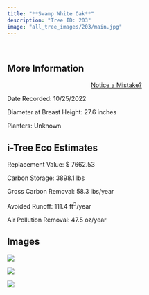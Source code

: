 ```yaml
---
title: "**Swamp White Oak**"
description: "Tree ID: 203"
image: "all_tree_images/203/main.jpg"
---
```


<br>

## **More Information**
::: column-margin
<center><a class="button" href="https://forms.gle/W6f5nwYxrM33hF4f7">Notice a Mistake?</a></center>
:::


Date Recorded:  10/25/2022

Diameter at Breast Height:  27.6  inches

Planters:  Unknown

## **i-Tree Eco Estimates**


 Replacement Value: $ 7662.53

 Carbon Storage:  3898.1  lbs

 Gross Carbon Removal:  58.3  lbs/year

 Avoided Runoff:  111.4  ft<sup>3</sup>/year

 Air Pollution Removal:  47.5  oz/year

## **Images**


 ![](all_tree_images/203/IMG_7106.jpg)

 ![](all_tree_images/203/IMG_7107.jpg)

 ![](all_tree_images/203/main.jpg)

